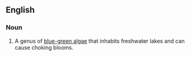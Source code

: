 ==English==
===Noun===
{{en-noun|-}}
# A genus of [[blue-green algae]] that inhabits freshwater lakes and can cause choking blooms.